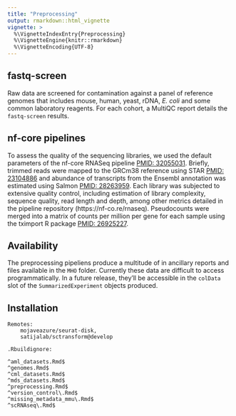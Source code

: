 ```yaml
---
title: "Preprocessing"
output: rmarkdown::html_vignette
vignette: >
  %\VignetteIndexEntry{Preprocessing}
  %\VignetteEngine{knitr::rmarkdown}
  %\VignetteEncoding{UTF-8}
---
```


## fastq-screen
Raw data are screened for contamination against a panel of reference genomes
that includes mouse, human, yeast, rDNA, *E. coli* and some common laboratory
reagents. For each cohort, a MultiQC report details the `fastq-screen` results.

## nf-core pipelines
To assess the quality of the sequencing libraries, we used the default parameters
of the nf-core RNASeq pipeline [PMID: 32055031](doi: 10.5281/zenodo.1400710). Briefly,
trimmed reads were mapped to the GRCm38 reference using STAR [PMID: 23104886](https://doi.org/10.1093/bioinformatics/bts635) and
abundance of transcripts from the Ensembl annotation was estimated using Salmon
[PMID: 28263959](https://doi.org/10.1038/nmeth.4197). Each library was subjected to extensive quality control,
including estimation of library complexity, sequence quality, read length and depth,
among other metrics detailed in the pipeline repository (https://nf-co.re/rnaseq).
Pseudocounts were merged into a matrix of counts per million per gene for each sample
using the tximport R package [PMID: 26925227](https://doi.org/10.12688/f1000research.7563.2).

## Availability
The preprocessing pipeliens produce a multitude of in ancillary reports and files
available in the `MHO` folder. Currently these data are difficult to access programmatically. 
In a future release, they'll be accessible in the `colData` slot of
the `SummarizedExperiment` objects produced.

## Installation

```
Remotes:
    mojaveazure/seurat-disk,
    satijalab/sctransform@develop

.Rbuildignore:

^aml_datasets.Rmd$
^genomes.Rmd$       
^cml_datasets.Rmd$ 
^mds_datasets.Rmd$ 
^preprocessing.Rmd$
^version_control\.Rmd$
^missing_metadata_mmu\.Rmd$
^scRNAseq\.Rmd$
```

